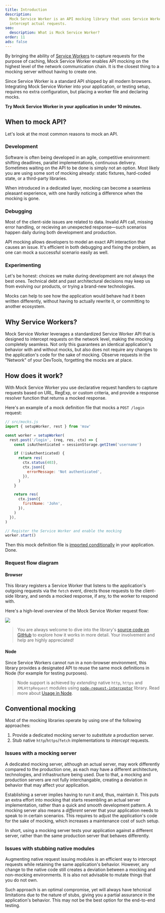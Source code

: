 ```yaml
---
title: Introduction
description:
  Mock Service Worker is an API mocking library that uses Service Worker API to
  intercept actual requests.
seo:
  description: What is Mock Service Worker?
order: 11
ads: false
---
```


<VideoEmbed url="https://www.youtube.com/embed/HcQCqboatZk?controls=0" />

By bringing the ability of [Service Workers](https://developer.mozilla.org/en-US/docs/Web/API/Service_Worker_API) to capture requests for the purpose of caching, Mock Service Worker enables API mocking on the highest level of the network communication chain. It is the closest thing to a mocking server without having to create one.

Since Service Worker is a standard API shipped by all modern browsers. Integrating Mock Service Worker into your application, or testing setup, requires no extra configuration, but placing a worker file and declaring mocks.

**Try Mock Service Worker in your application in under 10 minutes.**

<PageLink title="Getting Started" url="/docs/getting-started/install" />

## When to mock API?

Let's look at the most common reasons to mock an API.

### Development

Software is often being developed in an agile, competitive environment: shifting deadlines, parallel implementations, continuous delivery. Sometimes waiting on the API to be done is simply not an option. Most likely you are using some sort of mocking already: static fixtures, hard-coded state, or a third-party libraries.

When introduced in a dedicated layer, mocking can become a seamless pleasant experience, with one hardly noticing a difference when the mocking is gone.

### Debugging

Most of the client-side issues are related to data. Invalid API call, missing error handling, or recieving an unexpected response—such scenarios happen daily during both development and production.

API mocking allows developers to model an exact API interaction that causes an issue. It's efficient in both debugging and fixing the problem, as one can mock a successful scenario easily as well.

### Experimenting

Let's be honest: choices we make during development are not always the best ones. Technical debt and past architectural decisions may keep us from evolving our products, or trying a brand-new technologies.

Mocks can help to see how the application would behave had it been written differently, without having to actually rewrite it, or committing to another ecosystem.

## Why Service Workers?

Mock Service Worker leverages a standardized Service Worker API that is designed to intercept requests on the network level, making the mocking completely seamless. Not only this guarantees an identical application's behavior with and without mocks, but also does not require any changes to the application's code for the sake of mocking. Observe requests in the "Network" of your DevTools, forgetting the mocks are at place.

## How does it work?

With Mock Service Worker you use declarative request handlers to capture requests based on URL, RegExp, or custom criteria, and provide a response resolver function that returns a mocked response.

Here's an example of a mock definition file that mocks a `POST /login` request:

```js showLineNumbers
// src/mocks.js
import { setupWorker, rest } from 'msw'

const worker = setupWorker(
  rest.post('/login', (req, res, ctx) => {
    const isAuthenticated = sessionStorage.getItem('username')

    if (!isAuthenticated) {
      return res(
        ctx.status(403),
        ctx.json({
          errorMessage: 'Not authenticated',
        }),
      )
    }

    return res(
      ctx.json({
        firstName: 'John',
      }),
    )
  }),
)

// Register the Service Worker and enable the mocking
worker.start()
```

Then this mock definition file is [imported conditionally](/docs/getting-started/integrate/browser#import-mocks) in your application. Done.

### Request flow diagram

#### Browser

This library registers a Service Worker that listens to the application's outgoing requests via the `fetch` event, directs those requests to the client-side library, and sends a mocked response, if any, to the worker to respond with.

Here's a high-level overview of the Mock Service Worker request flow:

![](https://mermaid.ink/img/eyJjb2RlIjoic2VxdWVuY2VEaWFncmFtXG5cdEJyb3dzZXIgLT4-IFNlcnZpY2UgV29ya2VyOiAxLiByZXF1ZXN0XG4gIFNlcnZpY2UgV29ya2VyIC0tPj4gbXN3OiAyLiByZXF1ZXN0IGNsb25lXG4gIG1zdyAtLT4-IG1zdzogMy4gbWF0Y2ggYWdhaW5zdCBtb2Nrc1xuICBtc3cgLS0-PiBTZXJ2aWNlIFdvcmtlcjogNC4gTW9ja2VkIHJlc3BvbnNlXG4gIFNlcnZpY2UgV29ya2VyIC0-PiBCcm93c2VyOiA1LiByZXNwb25kV2l0aChtb2NrZWRSZXNwb25zZSlcblx0XHRcdFx0XHQiLCJtZXJtYWlkIjp7InRoZW1lIjoiZGVmYXVsdCJ9LCJ1cGRhdGVFZGl0b3IiOmZhbHNlfQ)

> You are always welcome to dive into the library's [source code on GitHub][repo-url] to explore how it works in more detail. Your involvement and help are highly appreciated!

#### Node

Since Service Workers cannot run in a non-browser environment, this library provides a designated API to reuse the same mock definitions in Node (for example for testing purposes).

> Node support is achieved by _extending_ native `http`, `https` and `XMLHttpRequest` modules using [`node-request-interceptor`](https://github.com/mswjs/node-request-interceptor) library. Read more about [Usage in Node](/docs/getting-started/integrate/node).

## Conventional mocking

Most of the mocking libraries operate by using one of the following approaches:

1. Provide a dedicated mocking server to _substitute_ a production server.
1. Stub native `http`/`https`/`fetch` implementations to _intercept_ requests.

### Issues with a mocking server

A dedicated mocking server, although an actual server, may work differently compared to the production one, as each may have a different architecture, technologies, and infrastructure being used. Due to that, a mocking and production servers are not fully interchangable, creating a deviation in behavior that may affect your application.

Establishing a server implies having to run it and, thus, maintain it. This puts an extra effort into mocking that starts resembling an actual server implementation, rather than a quick and smooth development pattern. A mocking server also means a _different_ server that your application needs to speak to in certain scenarios. This requires to adjust the application's code for the sake of mocking, which increases a maintenance cost of such setup.

In short, using a mocking server tests your application against a different server, rather than the same production server that behaves differently.

### Issues with stubbing native modules

Augmenting native request issuing modules is an efficient way to intercept requests while retaining the same application's behavior. However, any change to the native code still creates a deviation between a mocking and non-mocking environments. It is also not advisable to mutate things that you do not own.

Such approach is an optimal compromise, yet will always have tehcnical limitations due to the nature of stubs, giving you a partial assurance in the application's behavior. This may not be the best option for the end-to-end testing.

[repo-url]: https://github.com/mswjs/msw

